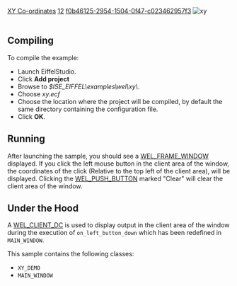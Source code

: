 [[Property:title|XY Co-ordinates]]
[[Property:weight|12]]
[[Property:uuid|f0b46125-2954-1504-0f47-c023462957f3]]
[[Image:xy|xy]]  <br/>
<br/>

==Compiling==

To compile the example: 
* Launch EiffelStudio. 
* Click '''Add project'''
* Browse to ''$ISE_EIFFEL\examples\wel\xy\''. 
* Choose ''xy.ecf''
* Choose the location where the project will be compiled, by default the same directory containing the configuration file. 
* Click '''OK'''. 

==Running==
After launching the sample, you should see a [[ref:libraries/wel/reference/wel_frame_window_chart|WEL_FRAME_WINDOW]]  displayed. If you click the left mouse button in the client area of the window, the coordinates of the click (Relative to the top left of the client area), will be displayed. Clicking the [[ref:/libraries/wel/reference/wel_push_button_chart|WEL_PUSH_BUTTON]]  marked "Clear" will clear the client area of the window. 
==Under the Hood==

A [[ref:libraries/wel/reference/wel_client_dc_chart|WEL_CLIENT_DC]]  is used to display output in the client area of the window during the execution of <code>on_left_button_down</code> which has been redefined in <code>MAIN_WINDOW</code>.

This sample contains the following classes: 
* <code>XY_DEMO</code>
* <code>MAIN_WINDOW</code>


{{seealso| '''See Also''' <br/>
[[Tutorial Step 3|tutorial_step3]]  <br/>
[[WEL_PUSH_BUTTON|WEL_PUSH_BUTTON]]  <br/>
}}




